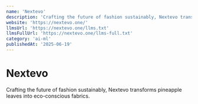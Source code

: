 ```yaml
---
name: 'Nextevo'
description: 'Crafting the future of fashion sustainably, Nextevo transforms pineapple leaves into eco-conscious fabrics.'
website: 'https://nextevo.one/'
llmsUrl: 'https://nextevo.one/llms.txt'
llmsFullUrl: 'https://nextevo.one/llms-full.txt'
category: 'ai-ml'
publishedAt: '2025-06-19'
---
```


# Nextevo

Crafting the future of fashion sustainably, Nextevo transforms pineapple leaves into eco-conscious fabrics.
